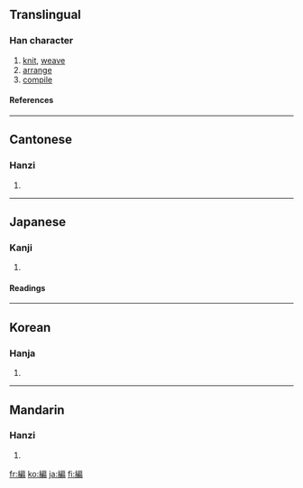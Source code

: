 {{see|编}}<!-- may be replaced by zh-forms -->

==Translingual==
===Han character===
{{Han char|rn=120|rad=糸|as=09|sn=15|four=2392<sub>7</sub>|canj=女火竹尸月 (VFHSB), 女火戈尸月 (VFISB)}}
# [[knit]], [[weave]]
# [[arrange]]
# [[compile]]
====References====
{{Han ref|kx=0931.080|dkj=27665|dj=1369.100|hdz=53431.050|uh=7DE8|ud=32232|bh=BD73|bd=48499}}
----
==Cantonese==
===Hanzi===
{{yue-hanzi|jyut=|y=[[pin1]]}}
# {{defn|Cantonese}}
----
==Japanese==
===Kanji===
{{ja-kanji|grade=5|rs=糸09}}
# {{defn|Japanese}}
====Readings====
{{ja-readings|on=[[へん]] (hen)|kun=[[あむ]] (amu), [[とじいと]] (tojiito), [[ふみ]] (fumi)}}
----
==Korean==
===Hanja===
{{ko-hanja|hangeul=[[편]], [[변]]|eumhun=|rv=pyeon, byeon|mr=p'yŏn, pyŏn|y=phyen, pyen}}
# {{defn|Korean}}
----
==Mandarin==
===Hanzi===
{{cmn-hanzi|sim=编|pin=[[biān]] ([[bian1]])|wg=[[pien1|pien<sup>1</sup>]]}}
# {{defn|Mandarin}}

[[fr:編]]
[[ko:編]]
[[ja:編]]
[[fi:編]]